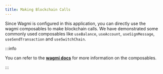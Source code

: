 ```yaml
---
title: Making Blockchain Calls
---
```


Since Wagmi is configured in this application, you can directly use the wagmi composables to make
blockchain calls. We have demonstrated some commonly used composables like `useBalance`,
`useAccount`, `useSignMessage`, `useSendTransaction` and `useSwitchChain`.

:::info

You can refer to the [**wagmi docs**](https://wagmi.sh/vue/api/composables) for more information on
the composables.

:::

